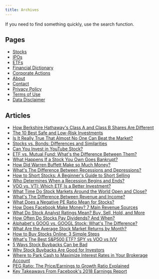 ```yaml
---
title: Archives
---
```


If you need to find something quickly, use the search function.

## Pages

-  [Stocks](/stocks/)
-  [IPOs](/ipos/)
-  [ETFs](/etf/)
-  [Financial Dictionary](/financial-dictionary/)
-  [Corporate Actions](/actions/)
-  [About](/about/)
-  [Contact](/contact/)
-  [Privacy Policy](/privacy-policy/)
-  [Terms of Use](/terms-of-use/)
-  [Data Disclaimer](/data-disclaimer/)

## Articles

-  [How Berkshire Hathaway's Class A and Class B Shares Are Different](/berkshire-class-a-and-class-b-stock/)
-  [The 10 Best Safe and Low-Risk Investments](/safe-low-risk-investments/)
-  [Is It Really True That Almost No One Can Beat the Market?](/can-you-beat-the-market/)
-  [Stocks vs. Bonds: Differences and Similarities](/stocks-vs-bonds/)
-  [Can You Invest in YouTube Stock?](/youtube-stock/)
-  [ETF vs. Mutual Fund: What's the Difference Between Them?](/etf-vs-mutual-fund/)
-  [What Happens If a Stock You Own Goes Bankrupt?](/stocks-in-bankruptcy/)
-  [How Did Warren Buffett Make so Much Money?](/warren-buffett-money/)
-  [What's The Difference Between Recessions and Depressions?](/recession-vs-depression/)
-  [How to Short Stocks: A Beginner's Guide to Short Selling](/how-to-short-stocks/)
-  [Who Determines When a Recession Begins and Ends?](/who-determines-recessions/)
-  [VOO vs. VTI: Which ETF Is a Better Investment?](/voo-vs-vti/)
-  [What Time Do Stock Markets Around the World Open and Close?](/stock-market-hours/)
-  [What's The Difference Between Revenue and Income?](/revenue-vs-income/)
-  [What Does a Negative PE Ratio Mean for Stocks?](/negative-pe-ratio/)
-  [How Does Facebook Make Money? 7 Main Revenue Sources](/how-facebook-makes-money/)
-  [What Do Stock Analyst Ratings Mean? Buy, Sell, Hold, and More](/analyst-ratings-explained/)
-  [How Often Do Stocks Pay Dividends? And When?](/how-often-are-dividends-paid/)
-  [Alphabet's GOOG vs. GOOGL Stock: What's The Difference?](/goog-vs-googl-stock/)
-  [What Are the Average Stock Market Returns by Month?](/average-monthly-stock-returns/)
-  [How to Buy Stocks Online: 3 Simple Steps](/how-to-buy-stocks-online/)
-  [What's The Best S&P500 ETF? SPY vs VOO vs IVV](/what-is-the-best-sp500-etf/)
-  [5 Ways Stock Buybacks Can be Bad](/5-ways-stock-buybacks-can-be-bad/)
-  [Why Stock Buybacks Are Good for Investors](/why-stock-buybacks-are-good/)
-  [Where to Park Cash to Maximize Interest Rates in Your Brokerage Account](/where-to-park-cash/)
-  [PEG Ratio: The Price/Earnings to Growth Ratio Explained](/peg-ratio/)
-  [Key Takeaways From Facebook's 2018 Earnings Report](/facebook-earnings-2018-takeaways/)
